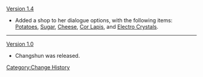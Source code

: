 [[Version 1.4]]
*Added a shop to her dialogue options, with the following items: [[Potato]]es, [[Sugar]], [[Cheese]], [[Cor Lapis]], and [[Electro Crystal]]s.
----
[[Version 1.0]]
*Changshun was released.
<noinclude>[[Category:Change History]]</noinclude>
